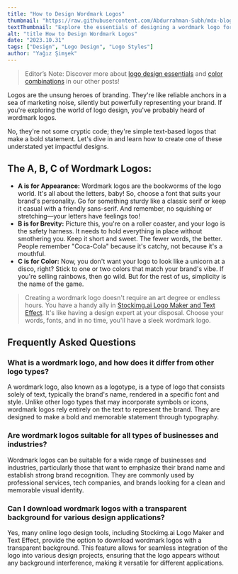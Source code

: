 ```yaml
---
title: "How to Design Wordmark Logos"
thumbnail: "https://raw.githubusercontent.com/Abdurrahman-Subh/mdx-blog/main/images/title-stockimg-text-white.png"
textThumbnail: "Explore the essentials of designing a wordmark logo for your business."
alt: "title How to Design Wordmark Logos"
date: "2023.10.31"
tags: ["Design", "Logo Design", "Logo Styles"]
author: "Yağız Şimşek"
---
```


<CustomImage
  src="https://raw.githubusercontent.com/Abdurrahman-Subh/mdx-blog/main/images/title-stockimg-text-white.png"
  alt="title How to Design Wordmark Logos"
/>
> Editor’s Note: Discover more about [logo design essentials](https://stockimg.ai/blog/design/how-to-design-a-logo) and [color combinations](https://stockimg.ai/blog/design/the-psychology-of-color-in-design) in our other posts!

Logos are the unsung heroes of branding. They're like reliable anchors in a sea of marketing noise, silently but powerfully representing your brand. If you're exploring the world of logo design, you've probably heard of wordmark logos.

No, they're not some cryptic code; they're simple text-based logos that make a bold statement. Let's dive in and learn how to create one of these understated yet impactful designs.

## The A, B, C of Wordmark Logos:
- **A is for Appearance:** Wordmark logos are the bookworms of the logo world. It's all about the letters, baby! So, choose a font that suits your brand's personality. Go for something sturdy like a classic serif or keep it casual with a friendly sans-serif.
And remember, no squishing or stretching—your letters have feelings too!
- **B is for Brevity:** Picture this, you're on a roller coaster, and your logo is the safety harness. It needs to hold everything in place without smothering you. Keep it short and sweet.
The fewer words, the better. People remember "Coca-Cola" because it's catchy, not because it's a mouthful.
- **C is for Color:** Now, you don't want your logo to look like a unicorn at a disco, right? Stick to one or two colors that match your brand's vibe. If you're selling rainbows, then go wild. But for the rest of us, simplicity is the name of the game.

> Creating a wordmark logo doesn't require an art degree or endless hours. You have a handy ally in [Stockimg.ai Logo Maker and Text Effect](https://stockimg.ai/). It's like having a design expert at your disposal. Choose your words, fonts, and in no time, you'll have a sleek wordmark logo.


## Frequently Asked Questions
### What is a wordmark logo, and how does it differ from other logo types?
A wordmark logo, also known as a logotype, is a type of logo that consists solely of text, typically the brand's name, rendered in a specific font and style. Unlike other logo types that may incorporate symbols or icons, wordmark logos rely entirely on the text to represent the brand. They are designed to make a bold and memorable statement through typography.
### Are wordmark logos suitable for all types of businesses and industries?
Wordmark logos can be suitable for a wide range of businesses and industries, particularly those that want to emphasize their brand name and establish strong brand recognition. They are commonly used by professional services, tech companies, and brands looking for a clean and memorable visual identity.
### Can I download wordmark logos with a transparent background for various design applications?
Yes, many online logo design tools, including Stockimg.ai Logo Maker and Text Effect, provide the option to download wordmark logos with a transparent background. This feature allows for seamless integration of the logo into various design projects, ensuring that the logo appears without any background interference, making it versatile for different applications.